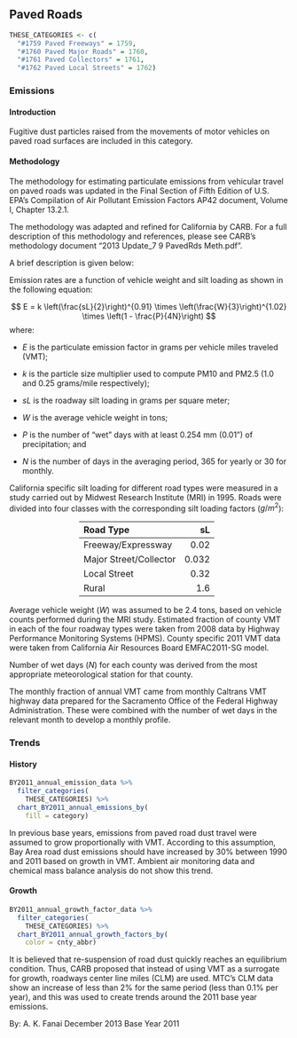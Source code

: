 ## Paved Roads

```r
THESE_CATEGORIES <- c(
  "#1759 Paved Freeways" = 1759,
  "#1760 Paved Major Roads" = 1760,
  "#1761 Paved Collectors" = 1761,
  "#1762 Paved Local Streets" = 1762)
```

### Emissions

#### Introduction {-}

Fugitive dust particles raised from the movements of motor vehicles on paved road surfaces are included in this category.

#### Methodology {#misc_other-roads-paved-methodology -}

The methodology for estimating particulate emissions from vehicular travel on paved roads was updated in the Final Section of Fifth Edition of U.S. EPA’s Compilation of Air Pollutant Emission Factors AP42 document, Volume I, Chapter 13.2.1.

The methodology was adapted and refined for California by CARB. For a full description of this methodology and references, please see CARB’s methodology document “2013 Update_7 9 PavedRds Meth.pdf”.

A brief description is given below:

Emission rates are a function of vehicle weight and silt loading as shown in the following equation:

$$
E = k \left(\frac{sL}{2}\right)^{0.91} \times \left(\frac{W}{3}\right)^{1.02} \times \left(1 - \frac{P}{4N}\right)
$$
where: 

<div class="nobullet">

- $E$ is the particulate emission factor in grams per vehicle miles traveled (VMT);

- $k$ is the particle size multiplier used to compute PM10 and PM2.5 (1.0 and 0.25 grams/mile respectively);

- $sL$ is the roadway silt loading in grams per square meter;

- $W$ is the average vehicle weight in tons;

- $P$ is the number of "wet" days with at least 0.254 mm (0.01") of precipitation; and

- $N$ is the number of days in the averaging period, 365 for yearly or 30 for monthly.
 
</div>

California specific silt loading for different road types were measured in a study carried out by Midwest Research Institute (MRI) in 1995. Roads were divided into four classes with the corresponding silt loading factors ($g/m^2$):

<div style="width: 50%; padding-left: 25%">

| Road Type              |         sL |
|:-----------------------|-----------:|
| Freeway/Expressway     |       0.02 |
| Major Street/Collector |      0.032 |
| Local Street           |       0.32 |
| Rural                  |        1.6 |

</div>

Average vehicle weight ($W$) was assumed to be 2.4 tons, based on vehicle counts performed during the MRI study.
Estimated fraction of county VMT in each of the four roadway types were taken from 2008 data by Highway Performance Monitoring Systems (HPMS). County specific 2011 VMT data were taken from California Air Resources Board EMFAC2011-SG model.

Number of wet days ($N$) for each county was derived from the most appropriate meteorological station for that county.

The monthly fraction of annual VMT came from monthly Caltrans VMT highway data prepared for the Sacramento Office of the Federal Highway Administration. These were combined with the number of wet days in the relevant month to develop a monthly profile.

### Trends

#### History {-}

```r
BY2011_annual_emission_data %>%
  filter_categories(
    THESE_CATEGORIES) %>%
  chart_BY2011_annual_emissions_by(
    fill = category) 
```

In previous base years, emissions from paved road dust travel were assumed to grow proportionally with VMT. According to this assumption, Bay Area road dust emissions should have increased by 30% between 1990 and 2011 based on growth in VMT. Ambient air monitoring data and chemical mass balance analysis do not show this trend.

#### Growth {-}

```r
BY2011_annual_growth_factor_data %>%
  filter_categories(
    THESE_CATEGORIES) %>%
  chart_BY2011_annual_growth_factors_by(
    color = cnty_abbr) 
```

It is believed that re-suspension of road dust quickly reaches an equilibrium condition. Thus, CARB proposed that instead of using VMT as a surrogate for growth, roadways center line miles (CLM) are used. MTC’s CLM data show an increase of less than 2% for the same period (less than 0.1% per year), and this was used to create trends around the 2011 base year emissions.

By: A. K. Fanai 
December 2013
Base Year 2011
